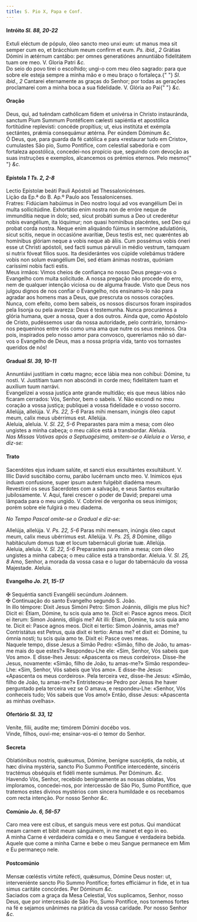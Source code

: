 ```yaml
---
title: S. Pio X, Papa e Conf.
---
```


<h4 class="text-center">
  Intróito <em>Sl. 88, 20-22</em>
</h4>
<div class="grid grid-cols-2 gap-5">
  <div class="col-6 dropcaps text-justify">
    Extuli eléctum de pópulo, óleo sancto meo unxi eum: ut manus mea sit semper
    cum eo, et brácchium meum confirm et eum. <em>Ps. ibid., 2</em> Grátias
    Dómini in ætérnum cantábo: per omnes generatiónes annuntiábo fidelitátem
    tuam ore meo. V. Gloria Patri <em>&c.</em>
  </div>
  <div class="col-6 dropcaps text-justify">
    Do seio do povo tirei o escolhido; ungi-o com meu óleo sagrado: para que
    sobre ele esteja sempre a minha mão e o meu braço o fortaleça.{" "}
    <em>Sl. ibid., 2</em> Cantarei eternamente as graças do Senhor; por todas as
    gerações proclamarei com a minha boca a sua fidelidade. V. Glória ao Pai{" "}
    <em>&c.</em>
  </div>
</div>

<h4 class="text-center">Oração</h4>
<div class="grid grid-cols-2 gap-5">
  <div class="col-6 dropcaps text-justify">
    Deus, qui, ad tuéndam cathólicam fidem et univérsa in Christo instauránda,
    sanctum Pium Summum Pontéficem cælesti sapiéntia et apostólica fortitúdine
    replevísti: concéde propítius; ut, eius institúta et exémpla sectántes,
    prǽmia consequámur ætérna. Per eúndem Dóminum <em>&c.</em>
  </div>
  <div class="col-6 dropcaps text-justify">
    Ó Deus, que, para guarda da fé católica e para «restaurar tudo em Cristo»,
    cumulastes São pio, Sumo Pontífice, com celestial sabedoria e com fortaleza
    apostólica, concedei-nos propício que, seguindo com devoção as suas
    instruções e exemplos, alcancemos os prémios eternos. Pelo mesmo{" "}
    <em>&c.</em>
  </div>
</div>

<h4 class="text-center">
  Epístola <em>1 Ts. 2, 2-8</em>
</h4>
<div class="grid grid-cols-2 gap-5">
  <div class="col-6 text-justify">
    Lectio Epístolæ beáti Pauli Apóstoli ad Thessalonicénses.
  </div>
  <div class="col-6 text-justify">
    Lição da Ep.ª do B. Ap.º Paulo aos Tessalonicenses.
  </div>
  <div class="col-6 dropcaps text-justify">
    Fratres: Fidúciam habúimus in Deo nostro loqui ad vos evangélium Dei in
    multa sollicitúdine. Exhortátio enim nostra non de erróre neque de
    immundítia neque in dolo; sed, sicut probáti sumus a Deo ut crederétur nobis
    evangélium, ita lóquimur; non quasi homínibus placéntes, sed Deo qui probat
    corda nostra. Neque enim aliquándo fúimus in sermóne adulatiónis, sicut
    scitis, neque in occasióne avarítiæ, Deus testis est, nec quæréntes ab
    homínibus glóriam neque a vobis neque ab áliis. Cum possémus vobis óneri
    esse ut Christi apóstoli, sed facti sumus párvuli in médio vestrum, tamquam
    si nutrix fóveat fílios suos. Ita desiderántes vos cúpide volebámus trádere
    vobis non solum evangélium Dei, sed étiam ánimas nostras, quóniam caríssimi
    nobis facti estis.
  </div>
  <div class="col-6 dropcaps text-justify">
    Meus irmãos: Vimos cheios de confiança no nosso Deus pregar-vos o Evangelho
    com muita solicitude. A nossa pregação não procede do erro, nem de qualquer
    intenção viciosa ou de alguma fraude. Visto que Deus nos julgou dignos de
    nos confiar o Evangelho, nós ensinamo-lo não para agradar aos homens mas a
    Deus, que prescruta os nossos corações. Nunca, com efeito, como bem sabeis,
    os nossos discursos foram inspirados pela lisonja ou pela avareza: Deus é
    testemunha. Nunca procurámos a glória humana, quer a nossa, quer a dos
    outros. Ainda que, como Apóstolo de Cristo, pudéssemos usar da nossa
    autoridade, pelo contrário, tornámo-nos pequeninos entre vós como uma ama
    que nutre os seus meninos. Ora pois, inspirados pelo nosso amor para
    convosco, quereríamos não só dar-vos o Evangelho de Deus, mas a nossa
    própria vida, tanto vos tornastes queridos de nós!
  </div>
</div>

<h4 class="text-center">
  Gradual <em>Sl. 39, 10-11</em>
</h4>
<div class="grid grid-cols-2 gap-5">
  <div class="col-6 dropcaps text-justify">
    Annuntiávi justítiam in cœtu magno; ecce lábia mea non cohíbui: Dómine, tu
    nosti. V. Justítiam tuam non abscóndi in corde meo; fidelitátem tuam et
    auxílium tuum narrávi.
  </div>
  <div class="col-6 dropcaps text-justify">
    Evangelizei a vossa justiça ante grande multidão; eis que meus lábios não
    ficaram cerrados: Vós, Senhor, bem o sabeis. V. Não escondi no meu coração a
    vossa justiça; publiquei a vossa fidelidade e o vosso socorro.
  </div>
  <div class="col-6 text-justify">
    Allelúja, allelúja. V. <em>Ps. 22, 5-6</em> Paras mihi mensam, inúngis óleo
    caput meum, calix meus ubérrimus est. Allelúja.
  </div>
  <div class="col-6 text-justify">
    Aleluia, aleluia. V. <em>Sl. 22, 5-6</em> Preparastes para mim a mesa; com
    óleo ungistes a minha cabeça; o meu cálice está a transbordar. Aleluia.
  </div>
</div>

<em>
  Nas Missas Votivas após a Septuagésima, omitem-se o Aleluia e o Verso, e
  diz-se:
</em>

<h4 class="text-center">Trato</h4>
<div class="grid grid-cols-2 gap-5">
  <div class="col-6 dropcaps text-justify">
    Sacerdótes ejus induam salúte, et sancti eius exsultántes exsultábunt. V.
    Illic David suscitábo cornu, parábo lucérnam uncto meo. V. Inimícos ejus
    índuam confusione, super ipsum autem fulgébit diadéma meum.
  </div>
  <div class="col-6 dropcaps text-justify">
    Revestirei os seus Sacerdotes com a salvação, e seus Santos exultarão
    jubilosamente. V. Aqui, farei crescer o poder de David; preparei uma lâmpada
    para o meu ungido. V. Cobrirei de vergonha os seus inimigos; porém sobre ele
    fulgirá o meu diadema.
  </div>
</div>

<em>No Tempo Pascal omite-se o Gradual e diz-se:</em>

<div class="grid grid-cols-2 gap-5">

<div class="col-6 text-justify">
Allelúja, allelúja. V. <em>Ps. 22, 5-6</em> Paras mihi mensam, inúngis óleo caput meum, calix meus ubérrimus est. Allelúja. V. <em>Ps. 25, 8</em> Dómine, díligo habitáculum domus tuæ et locum tabernáculi gloriæ tuæ. Allelúja.

</div>
<div class="col-6 text-justify">
Aleluia, aleluia. V. <em>Sl. 22, 5-6</em> Preparastes para mim a mesa; com óleo ungistes a minha cabeça; o meu cálice está a transbordar. Aleluia. V. <em>Sl. 25, 8</em> Amo, Senhor, a morada da vossa casa e o lugar do tabernáculo da vossa Majestade. Aleluia.
</div>
</div>

<h4 class="text-center">
  Evangelho <em>Jo. 21, 15-17</em>
</h4>
<div class="grid grid-cols-2 gap-5">
  <div class="col-6 text-justify">
    <span class="text-danger">&#10016;</span> Sequéntia sancti Evangélii
    secúndum Joánnem.
  </div>
  <div class="col-6 text-justify">
    <span class="text-danger">&#10016;</span> Continuação do santo Evangelho
    segundo S. João.
  </div>
  <div class="col-6 dropcaps text-justify">
    In illo témpore: Dixit Jesus Simóni Petro: Simon Joánnis, díligis me plus
    hic? Dicit ei: Étiam, Dómine, tu scis quia amo te. Dicit ei: Pasce agnos
    meos. Dicit ei íterum: Simon Joánnis, diligis me? Ait illi: Étiam, Dómine,
    tu scis quia amo te. Dicit ei: Pasce agnos meos. Dicit ei tertio: Simon
    Joánnis, amas me? Contristátus est Petrus, quia dixit ei tertio: Amas me? et
    dixit ei: Dómine, tu ómnia nosti; tu scis quia amo te. Dixit ei: Pasce oves
    meas.
  </div>
  <div class="col-6 dropcaps text-justify">
    Naquele tempo, disse Jesus a Simão Pedro: «Simão, filho de João, tu amas-me
    mais do que estes?» Respondeu-Lhe ele: «Sim, Senhor, Vós sabeis que Vos
    amo». E disse-lhes Jesus: «Apascenta os meus cordeiros». Disse-lhe Jesus,
    novamente: «Simão, filho de João, tu amas-me?» Simão respondeu-Lhe: «Sim,
    Senhor, Vós sabeis que Vos amo». E disse-lhe Jesus: «Apascenta os meus
    cordeiros». Pela terceira vez, disse-lhe Jesus: «Simão, filho de João, tu
    amas-me?» Entristeceu-se Pedro por Jesus lhe haver perguntado pela terceira
    vez se O amava, e respondeu-Lhe: «Senhor, Vós conheceis tudo; Vós sabeis que
    Vos amo!» Então, disse Jesus: «Apascenta as minhas ovelhas».
  </div>
</div>

<h4 class="text-center">
  Ofertório <em>Sl. 33, 12</em>
</h4>
<div class="grid grid-cols-2 gap-5">
  <div class="col-6 dropcaps text-justify">
    Veníte, filii, audíte me; timórem Dómini docébo vos.
  </div>
  <div class="col-6 dropcaps text-justify">
    Vinde, filhos, ouvi-me; ensinar-vos-ei o temor do Senhor.
  </div>
</div>

<h4 class="text-center">Secreta</h4>
<div class="grid grid-cols-2 gap-5">
  <div class="col-6 dropcaps text-justify">
    Oblatiónibus nostris, quǽsumus, Dómine, benígne suscéptis, da nobis, ut hæc
    divína mystéria, sancto Pio Summo Pontífice intercedénte, sincéris tractémus
    obséquiis et fidéli mente sumámus. Per Dóminum. <em>&c.</em>
  </div>
  <div class="col-6 dropcaps text-justify">
    Havendo Vós, Senhor, recebido benignamente as nossas oblatas, Vos
    imploramos, concedei-nos, por intercessão de São Pio, Sumo Pontífice, que
    tratemos estes divinos mystérios com sincera humildade e os recebamos com
    recta intenção. Por nosso Senhor <em>&c.</em>
  </div>
</div>

<h4 class="text-center">
  Comúnio <em>Jo. 6, 56-57</em>
</h4>
<div class="grid grid-cols-2 gap-5">
  <div class="col-6 dropcaps text-justify">
    Caro mea vere est cibus, et sanguis meus vere est potus. Qui mandúcat meam
    carnem et bibit meum sánguinem, in me manet et ego in eo.
  </div>
  <div class="col-6 dropcaps text-justify">
    A minha Carne é verdadeira comida e o meu Sangue é verdadeira bebida. Aquele
    que come a minha Carne e bebe o meu Sangue permanece em Mim e Eu permaneço
    nele.
  </div>
</div>

<h4 class="text-center">Postcomúnio</h4>
<div class="grid grid-cols-2 gap-5">
  <div class="col-6 dropcaps text-justify">
    Mensæ cœléstis virtúte refécti, quǽsumus, Dómine Deus noster: ut,
    interveniénte sancto Pio Summo Pontífice; fortes efficiámur in fide, et in
    tua simus caritáte concórdes. Per Dóminum <em>&c.</em>
  </div>
  <div class="col-6 dropcaps text-justify">
    Saciados com a graça da Mesa Celestial, Vos suplicamos, Senhor, nosso Deus,
    que por intercessão de São Pio, Sumo Pontífice, nos tornemos fortes na fé e
    sejamos unânimes na prática da vossa caridade. Por nosso Senhor <em>&c.</em>
  </div>
</div>
